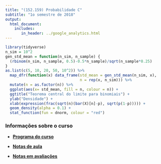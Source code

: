 ```yaml
---
title: "(152.159) Probabilidade C"
subtitle: "1o semestre de 2018"
output: 
  html_document:
    includes:
       in_header: ../google_analytics.html
---
```


```r
library(tidyverse)
n_sim = 10^2
gen_std_mean = function(n_sim, n_sample) {
  (rbinom(n_sim, n_sample, 0.5)-0.5*n_sample)/sqrt(n_sample*0.25)
}
as.list(c(5, 10, 20, 50, 10^2)) %>% 
  map_dfr(function(x) data_frame(std_mean = gen_std_mean(n_sim, x), 
                                 n = rep(x, n_sim))) %>%
  mutate(n = as.factor(n)) %>%
  ggplot(aes(x= std_mean, fill = n, colour = n)) +
  ggtitle("Teorema central do limite para binomiais") +
  ylab("Densidade") +
  xlab(expression(frac(sqrt(n)(bar(X)[n]-p), sqrt(p(1-p))))) +
  geom_density(alpha = 0.1) +
  stat_function(fun = dnorm, colour = "red")
```

### Informações sobre o curso

- [**Programa do curso**](../syllabus/2018_prob_c.html)

- [**Notas de aula**](https://www.overleaf.com/read/fjdsbxwydcnf)

- [**Notas em avaliações**](../grades/2018_1_prob_c.html){target="_blank"}
